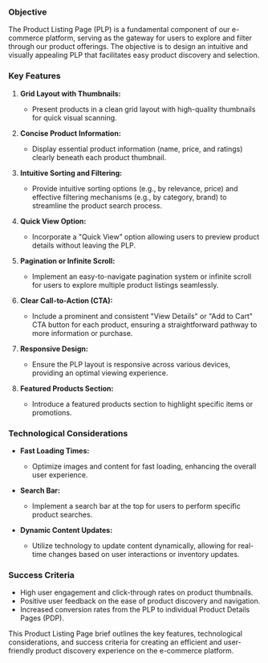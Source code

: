 ### Objective

The Product Listing Page (PLP) is a fundamental component of our e-commerce platform, serving as the gateway for users to explore and filter through our product offerings. The objective is to design an intuitive and visually appealing PLP that facilitates easy product discovery and selection.

### Key Features

1. **Grid Layout with Thumbnails:**

   - Present products in a clean grid layout with high-quality thumbnails for quick visual scanning.

2. **Concise Product Information:**

   - Display essential product information (name, price, and ratings) clearly beneath each product thumbnail.

3. **Intuitive Sorting and Filtering:**

   - Provide intuitive sorting options (e.g., by relevance, price) and effective filtering mechanisms (e.g., by category, brand) to streamline the product search process.

4. **Quick View Option:**

   - Incorporate a "Quick View" option allowing users to preview product details without leaving the PLP.

5. **Pagination or Infinite Scroll:**

   - Implement an easy-to-navigate pagination system or infinite scroll for users to explore multiple product listings seamlessly.

6. **Clear Call-to-Action (CTA):**

   - Include a prominent and consistent "View Details" or "Add to Cart" CTA button for each product, ensuring a straightforward pathway to more information or purchase.

7. **Responsive Design:**

   - Ensure the PLP layout is responsive across various devices, providing an optimal viewing experience.

8. **Featured Products Section:**
   - Introduce a featured products section to highlight specific items or promotions.

### Technological Considerations

- **Fast Loading Times:**

  - Optimize images and content for fast loading, enhancing the overall user experience.

- **Search Bar:**

  - Implement a search bar at the top for users to perform specific product searches.

- **Dynamic Content Updates:**
  - Utilize technology to update content dynamically, allowing for real-time changes based on user interactions or inventory updates.

### Success Criteria

- High user engagement and click-through rates on product thumbnails.
- Positive user feedback on the ease of product discovery and navigation.
- Increased conversion rates from the PLP to individual Product Details Pages (PDP).

This Product Listing Page brief outlines the key features, technological considerations, and success criteria for creating an efficient and user-friendly product discovery experience on the e-commerce platform.
